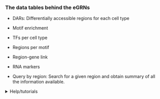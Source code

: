 ### The data tables behind the eGRNs

- DARs: Differentially accessible regions for each cell type

- Motif enrichment

- TFs per cell type

- Regions per motif

- Region-gene link

- RNA markers

- Query by region: Search for a given region and obtain summary of all the information available.

<details><summary> Help/tutorials </summary>

How to connect the tables: 

- -Under construction-

Database schema:

- -Under construction-

How to query: 

- -Under construction-

These tables are also available for download in the "Downloads" section.

</details>